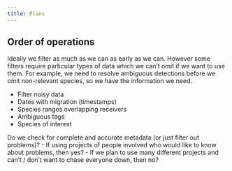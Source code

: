 ```yaml
---
title: Plans
---
```


## Order of operations

Ideally we filter as much as we can as early as we can.
However some filters require particular types of data which we can't omit if we want to use them.
For example, we need to resolve ambiguous detections before we omit non-relevant species, so we have
the information we need.

- Filter noisy data
- Dates with migration (timestamps)
- Species ranges overlapping receivers
- Ambiguous tags
- Species of interest

  
Do we check for complete and accurate metadata (or just filter out problems)?
- If using projects of people involved who would like to know about problems, then yes?
- If we plan to use many different projects and can't / don't want to chase everyone down, then no?

